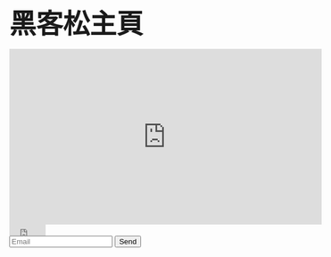 <title>資料科學應用創新黑客松競賽</title>

<font size="25px"><div align="center"><strong>黑客松主頁</strong></div></font>

<div align="center"><iframe width="560" height="315" src="https://www.youtube.com/embed/KTZ-y85Erus" frameborder="0" allow="accelerometer; autoplay; encrypted-media; gyroscope; picture-in-picture" allowfullscreen></iframe></div>

<iframe src="https://www.facebook.com/plugins/share_button.php?href=https%3A%2F%2Femilyluckey.github.io%2Fwebsite-test%2Findex.html&layout=button_count&size=small&width=65&height=20&appId" width="65" height="20" style="border:none;overflow:hidden" scrolling="no" frameborder="0" allowTransparency="true" allow="encrypted-media"></iframe>
<div class="line-it-button" data-lang="en" data-type="share-a" data-ver="3" data-url="https://emilyluckey.github.io/website-test/index.html" data-color="default" data-size="small" data-count="true" style="display: none;"></div>
 <script src="https://d.line-scdn.net/r/web/social-plugin/js/thirdparty/loader.min.js" async="async" defer="defer"></script>

 
 <form name="submit-to-google-sheet">
  <input name="email" type="email" placeholder="Email" required>
  <button type="submit">Send</button>
</form>

<script>
  const scriptURL =  https://script.google.com/macros/s/AKfycbx6UwwlN-cJtGNOC4ict13Fq6mRYJiGRBBIaLfTPkbk1h0hIVnC/exec
  const form = document.forms['submit-to-google-sheet']

  form.addEventListener('submit', e => {
    e.preventDefault()
    fetch(scriptURL, { method: 'POST', body: new FormData(form)})
      .then(response => console.log('Success!', response))
      .catch(error => console.error('Error!', error.message))
  })
</script>